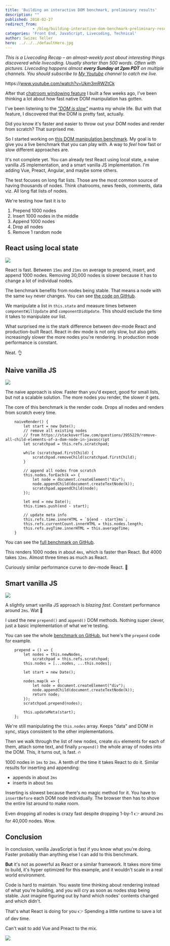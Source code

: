 ```yaml
---
title: 'Building an interactive DOM benchmark, preliminary results'
description: ""
published: 2018-02-27
redirect_from: 
            - /blog/building-interactive-dom-benchmark-preliminary-results/swizec/8219
categories: 'Front End, JavaScript, Livecoding, Technical'
author: Swizec Teller
hero: ../../../defaultHero.jpg
---
```

_This is a Livecoding Recap – an almost-weekly post about interesting things discovered while livecoding. Usually shorter than 500 words. Often with pictures. Livecoding happens almost **every Sunday at 2pm PDT** on multiple channels. You should subscribe to [My Youtube](https://www.youtube.com/TheSwizec) channel to catch me live._



https&#x3A;//www.youtube.com/watch?v=Ukm3mRWZtCk



After that [chatroom windowing feature](https://swizec.com/blog/build-list-virtualization/swizec/8167) I built a few weeks ago, I've been thinking a lot about how fast native DOM manipulation has gotten.



I've been listening to the [_"DOM is slow"_](https://www.google.com/search?q=dom+is+slow&oq=dom+is+slow&aqs=chrome..69i57j0l5.1249j0j1&sourceid=chrome&ie=UTF-8) mantra my whole life. But with that feature, I discovered that the DOM is pretty fast, actually.



Did you know it's faster and easier to throw out your DOM nodes and render from scratch? That surprised me.



So I started working on [this DOM manipulation benchmark](https://dom-benchmark.now.sh/). My goal is to give you a live benchmark that you can play with. A way to _feel_ how fast or slow different approaches are.



It's not complete yet. You can already test React using local state, a naive vanilla JS implementation, and a smart vanilla JS implementation. I'm adding Vue, Preact, Angular, and maybe some others.



The test focuses on long flat lists. Those are the most common source of having thousands of nodes. Think chatrooms, news feeds, comments, data viz. All long flat lists of nodes.



We're testing how fast it is to



1. Prepend 1000 nodes
2. Insert 1000 nodes in the middle
3. Append 1000 nodes
4. Drop all nodes
5. Remove 1 random node



## React using local state



![](./img/blog-wp-content-uploads-2018-02-react-dom.gif)



React is fast. Between `15ms` and `21ms` on average to prepend, insert, and append 1000 nodes. Removing 30,000 nodes is slower because it has to change a lot of individual nodes.



The benchmark benefits from nodes being stable. That means a node with the same `key` never changes. You can see [the code on GitHub](https://github.com/Swizec/dom-benchmark/blob/master/src/benchmarks/ReactBenchmark.js).



We manipulate a list in `this.state` and measure times between `componentWillUpdate` and `componentDidUpdate`. This should exclude the time it takes to manipulate our list.



What surprised me is the stark difference between dev-mode React and production-built React. React in dev mode is not only slow, but also gets increasingly slower the more nodes you're rendering. In production mode performance is constant.



Neat. 👌



## Naive vanilla JS



![](./img/blog-wp-content-uploads-2018-02-naive-js-dom.gif)



The naive approach is slow. Faster than you'd expect, good for small lists, but not a scalable solution. The more nodes you render, the slower it gets.



The core of this benchmark is the render code. Drops all nodes and renders from scratch every time.



```
    naiveRender() {
        let start = new Date();
        // remove all existing nodes
        // from https://stackoverflow.com/questions/3955229/remove-all-child-elements-of-a-dom-node-in-javascript
        let scratchpad = this.refs.scratchpad;

        while (scratchpad.firstChild) {
            scratchpad.removeChild(scratchpad.firstChild);
        }

        // append all nodes from scratch
        this.nodes.forEach(k => {
            let node = document.createElement("div");
            node.appendChild(document.createTextNode(k));
            scratchpad.appendChild(node);
        });

        let end = new Date();
        this.times.push(end - start);

        // update meta info
        this.refs.time.innerHTML = `${end - start}ms`;
        this.refs.currentCount.innerHTML = this.nodes.length;
        this.refs.avgTime.innerHTML = this.averageTime;
    }
```



You can see the [full benchmark on GitHub](https://github.com/Swizec/dom-benchmark/blob/master/src/benchmarks/VanillaBenchmark.js).



This renders 1000 nodes in about `4ms`, which is faster than React. But 4000 takes `32ms`. Almost three times as much as React.



Curiously similar performance curve to dev-mode React. 🤔



## Smart vanilla JS



![](./img/blog-wp-content-uploads-2018-02-smart-js-dom.gif)



A slightly smart vanilla JS approach is _blazing fast_. Constant performance around `2ms`. Wat 🤨



I used the new `prepend()` and `append()` DOM methods. Nothing super clever, just a basic implementation of what we're testing.



You can see the whole [benchmark on GitHub](https://github.com/Swizec/dom-benchmark/blob/master/src/benchmarks/SmartVanillaBenchmark.js), but here's the `prepend` code for example.



```
    prepend = () => {
        let nodes = this.newNodes,
            scratchpad = this.refs.scratchpad;
        this.nodes = [...nodes, ...this.nodes];

        let start = new Date();

        nodes.map(k => {
            let node = document.createElement("div");
            node.appendChild(document.createTextNode(k));
            return node;
        });
        scratchpad.prepend(nodes);

        this.updateMeta(start);
    };
```



We're still manipulating the `this.nodes` array. Keeps "data" and DOM in sync, stays consistent to the other implementations.



Then we walk through the list of new nodes, create `div` elements for each of them, attach some text, and finally `prepend()` the whole array of nodes into the DOM. This, it turns out, is fast. 🔥



1000 nodes in `1ms` to `2ms`. A tenth of the time it takes React to do it. Similar results for inserting and appending:



- appends in about `2ms`
- inserts in about `5ms`



Inserting is slowest because there's no magic method for it. You have to `insertBefore` each DOM node individually. The browser then has to shove the entire list around to make room.



Even dropping all nodes is crazy fast despite dropping 1-by-1 👉 around `2ms` for 40,000 nodes. Wow.



## Conclusion



In conclusion, vanilla JavaScript is fast if you know what you're doing. Faster probably than anything else I can add to this benchmark.



**But** it's not as powerful as React or a similar framework. It takes more time to build, it's hyper optimized for this example, and it wouldn't scale in a real world environment.



Code is hard to maintain. You waste time thinking about rendering instead of what you're building, and you will cry as soon as nodes stop being stable. Just imagine figuring out by hand which nodes' contents changed and which didn't.



That's what React is doing for you 👉 Spending a little runtime to save a lot of dev time.



Can't wait to add Vue and Preact to the mix.



![](./img/media-l2JehIXdp8F7Up5sc-giphy.gif)